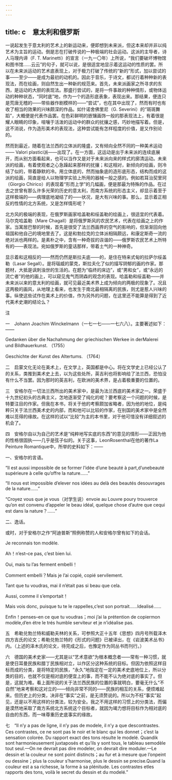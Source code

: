 ```yaml
---
---
---
```

title: c　意太利和俄罗斯
---



一说起发生于意太利的艺术上的新运动来，便即想到未来派，但这本来却并非以纯艺术为主旨的运动。倒是志在打破传说的一种极端的社会运动。这派的主导者，诗人马理内谛（F. T. Marinetti）的宣言（一九一〇年）上所说，“我们要破坏博物馆和图书馆……云云”的句子，就可以说，是很适宜地显示着这运动的性质的罢。所以在未来派运动的艺术底表现上，对于极力打破了传统的“新的”形式，加以尝试的事——至少——是成为最初的动机的。因此于音乐，于诗文，都试行着种种新的表现法，而在绘画，则自然生出一种新的规范来。首先，未来派画家之所寻求的东西，是运动的大胆的表现法。那盛行尝试的，是将一件事故的种种情形，或物体运动的种种状态，“同时底”地，作为一个的造形底表象，表现出来。那结果，便连只是荒唐无稽的——带些器作剧模样的——“尝试”，也在其中出现了，然而有时也有收了相当的效果的兴味颇深的作品。如什诺舍佛里尼（G. Severini）的“斑斑舞蹈”，大概便是代表作品罢。在色彩鲜明的嵌镶画饰一般的那表现法上，有着很是耀人眼睛的印象，喧嚷于活泼的运动中的群众的扰攘之感，巧妙地描写着。但是，这不消说，作为造形美术的表现法，这种尝试能有怎样程度的价值，是又作别论的。

然而到最近，随着在法兰西的立体派的隆盛，又有倾向全然不同的一种美术运动—— Valori plastici派——出现了。在一方面，这运动是出于未来派的连续底展开，而从别方面看起来，也可以当作又是对于未来派向来的样式的廓清运动。未来派的绘画，有着使观者之心急躁起来那样的扰攘；和这相对，新倾向的绘画，则冷结了似的，带着静默的冷。用立体底的，然而抽象底的造形底形态，结构而成的这派的绘画，简直是给人以物理学实验上所用的器械一般之感的。例如若耳治契里珂（Giorgio Chirico）的表现着“形而上学”的几幅画，便是那最为特殊的作品。在过去之世曾有那么许多光荣的历史的意太利，而南方系统的形态主义，却显示着至于这样极端的——病理底地凝结了的——状况，是大有兴味的事。那么，显示着正相反的性情的北方系统，又是怎样情形呢？

北方风的极端的表现，在俄罗斯画家哈盖勒和绥盖勒的绘画上，很适宜的代表着。马尔克哈盖勒（Mare Chagall）是将俄罗斯风的农民艺术，代表在绘画之上的作家。当寓居巴黎的时候，首先是很受了法兰西画界的空气的影响的，但渐渐回向他祖国和他自己的境地里去了。这是和勃拉克的立体派相隔颇远，和康定斯奇一流的绝对派也两样的。是素朴之中，含有一种奇拔的诙谐的——俄罗斯农民艺术上所特有的——表现法。宛如俄罗斯的童话那样，带着土气的一种神奇。

显示着和这相反的——然而仍然是斯拉夫底——的，是住在特来式甸的拉萨尔绥盖勒（Lasar Segall）。是将瑙威的蒙克，斯拉夫化了似的描写阴郁的画的作家。那题材，大抵是讽刺浊世的生活的。在题为“临终的床边”，或“男和女”，或“永远的流亡者”的他的画上，可以窥见鬼气而阴森的观念的表现。哈盖勒和绥盖勒——并未来派以来的意太利的绘画，就可见最近美术界上成为倾向的两极的现象了。况且这两极的画风，从地理上看来，也发生于南北最相隔离的民族，则尤是惹人兴味的事。纵使这些试作在美术上的价值，作为另外的问题，在这里还不能算是得到了近代美术史潮的结论么？

注

一　Johann Joachim Winckelmann（一七一七——一七六八）。主要著述如下：——

Gedanken über die Nachahmung der griechischen Werkee in derMalerei und Bildhauerkunst. （1755）

Geschichte der Kunst des Altertums. （1764）

二　启蒙文化无论在美术上，在文学上，英国都是中心。将在文学史上已经公认了的关系，类推到美术史上去，以为这些处所，英吉利也将影响给了法兰西，恐怕没有什么不当罢。因为那时的英吉利，在欧洲的美术界，是占着极重要的位置的。

三　安格尔在一切法兰西所出的美术家中，是最为法兰西底的美术家之一。荣盛于十九世纪初头的古典主义，怎地逐渐受了纯化的呢？要考察这一个问题的时候，是特要注目的作家。但我在本书，将关于他的考察颇加省略者，因为他的地位，是纯粹只关于法兰西美术史的内部，而和他可以比较的作家，在别国的美术家中是全然难以觅得的缘故。在这样的试以“比较”为主的本书里，对于他可惜没有详细叙述的机会了。

四　安格尔自以为自己的艺术是“纯粹地写实底的东西”的意见的情形——正因为他的性格很固执——几乎是弦子似的。关于这事，LeonRosenthal在他的著作La Peinture Romantique中，所举的史料如下：——

一、安格尔的言语。

“Il est aussi impossible de se former l’idée d’une beauté à part,d’unebeauté supérieure à celle qu’offre la nature……”

“Il nous est impossible d’elever nos idées au delà des beautés desouvrages de la nature……”

“Croyez vous que je vous（对学生说）envoie au Louvre poury trouverce qu’on est convenu d’appeler le beau idéal, quelque chose d’autre que cequi est dans la nature？……”

二、逸话。

或时，对于安格尔之作“阿迪普斯”照例称赞的人和安格尔曾有如下的会话。

Je reconnais ton modèle.

Ah！n’est–ce pas, c’est bien lui.

Oui, mais tu l’as ferment embelli！

Comment embelli？Mais je l’ai copié, copié servilement.

Tant que tu voudras, mai il n’était pas si beau que cela.

Aussi, comme il s’emportait！

Mais vois donc, puisque tu te le rappelles,c’est son portrait……Idealisé……

Enfin！penses–en ce que tu voudras；moi j’ai la prétention de copiermon modèle,d’en étre le trés humble serviteur et je n’idéalise pas.

五　希勒兑勃兰特和威勒夫林的关系，可参照大正十五年《思想》四月号所载泽木四方吉氏的论文；希勒兑勃兰特的《形式的问题》已被译出，在《岩波美术丛书》内。（上述的泽木氏的论文，待完成之后，也豫定作为同丛书而刊行。）

六　德国的美术史家——尤其是以“艺术意欲”为根本概念者——常有一种习惯，就是使日耳曼民族和腊丁民族相对立，以作区分这种系统的目标。但因为依照这样目标而成的分类，是将特定的民族，“永久”地指定在一定的美术史底地位上，所以分类的目的，也就不仅是相对底的便宜上的事，而不能不认为绝对底的事实了。但是，这就为难。看上面所说的关于法兰西民族的位置的事就明白，要毫无什么“不自然”地来考察和这对立的——倾向非常不同的——民族的相互的关系，便烦难起来。但历史上的分类，决非在“事实”之前，是无须赘说的。所以为不枉“事实”起见，还是以不用这样的分类法，较为安全。我之不用这样的习惯上的分类法，而偏是漠然地采取了南方系统北方系统这个目标者，就因为竭力想将目标作为相对底的自由的东西，而一味尊重历史底事实的缘故。

七　“Il n’y a pas de ligne, il n’y pas de modele, il n’y a que descontrastes. Ces contrastes, ce ne sont pas le noir et le blanc qui les donnet；c’est la sensation colorée. Du rapport exact des tons résulte le modelé. Quandik sont harmonieusement juxtaposés et qu’ils y sont tous, le tableau semodèle tout seul.—On ne devrait pas dire modeler, on devrait dire moduler.—Le dessin et la couleur ne sont point distincts；au fur et à mesure que l’onpeint ou dessine；plus la couleur s’harmonise, plus le dessin se precise.Quand la couleur est a sa richesse, la forme à sa plénitude. Les contrastes etles rapports des tons, voilà le secret du dessin et du modelé.”